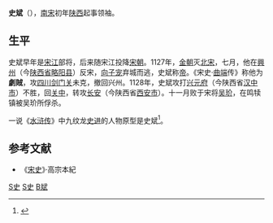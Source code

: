 '''史斌'''（{{bd|？||1128年|catIdx=S}}），[[南宋|南宋]]初年[[陕西|陕西]]起事领袖。

== 生平 ==
史斌早年是[[宋江|宋江]]部将，后来随宋江投降[[宋朝|宋朝]]。1127年，[[金朝|金朝]]灭[[北宋|北宋]]，七月，他在[[興州|興州]]（今[[陕西省|陕西省]][[略阳县|略阳县]]）反宋，[[向子宠|向子宠]]弃城而逃，史斌称[[帝|帝]]。《宋史·[[曲端|曲端]]传》称他为'''劇賊'''，攻[[四川|四川]][[剑门关|剑门关]]未克，撤回兴州。1128年，史斌攻打[[兴元府|兴元府]]（今陕西省[[汉中市|汉中市]]）不胜，回[[关中|关中]]，转攻[[长安|长安]]（今陕西省[[西安市|西安市]]）。十一月败于宋将[[吴玠|吴玠]]，在鸣犊镇被吴玠所俘杀。

一说《[[水浒传|水浒传]]》中九纹龙[[史进|史进]]的人物原型是史斌<ref name="宁稼雨">{{cite book|author=宁稼雨|title=水浒闲谭|year=2009|publisher=中国文史出版社|location=北京|isbn=9787503422751|pages=11-12}}</ref>。

==参考文献==
<div class="references-small">
<references />
</div>
*《[[宋史|宋史]]》·高宗本紀

{{中國民變起事領袖}}

[[Category:宋朝民變領袖|S史]]
[[Category:宋朝被處決者|S史]]
[[Category:史姓|B斌]]